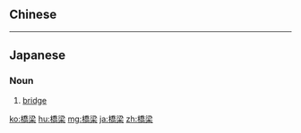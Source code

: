 {{also|桥梁|橋樑}}
==Chinese==
{{zh-see|橋樑}}

{{zh-cat|Elementary}}

----

==Japanese==
{{ja-kanjitab|橋|梁}}

===Noun===
{{ja-noun|きょうりょう}}

# [[bridge]]

[[ko:橋梁]]
[[hu:橋梁]]
[[mg:橋梁]]
[[ja:橋梁]]
[[zh:橋梁]]